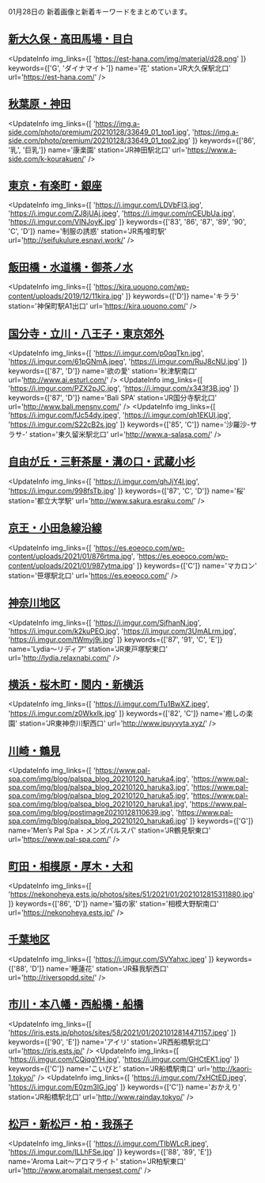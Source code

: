 

01月28日の
新着画像と新着キーワードをまとめています。

<DmmAffiliateIns />

## [新大久保・高田馬場・目白](/busty/0020)
<UpdateInfo
    img_links={[
    'https://est-hana.com/img/material/d28.png'
    ]}
    keywords={['G', 'ダイナマイト']}
    name='花'
    station='JR大久保駅北口'
    url='https://est-hana.com/'
/>
<DmmAffiliateIns />

## [秋葉原・神田](/busty/0080)
<UpdateInfo
    img_links={[
    'https://img.a-side.com/photo/premium/20210128/33649_01_top1.jpg',
    'https://img.a-side.com/photo/premium/20210128/33649_01_top2.jpg'
    ]}
    keywords={['86', '乳', '巨乳']}
    name='康楽園'
    station='JR神田駅北口'
    url='https://www.a-side.com/k-kourakuen/'
/>
<DmmAffiliateIns />

## [東京・有楽町・銀座](/busty/0090)
<UpdateInfo
    img_links={[
    'https://i.imgur.com/LDVbFI3.jpg',
    'https://i.imgur.com/ZJ8jUAj.jpeg',
    'https://i.imgur.com/nCEUbUa.jpg',
    'https://i.imgur.com/VINJoyK.jpg'
    ]}
    keywords={['83', '86', '87', '89', '90', 'C', 'D']}
    name='制服の誘惑'
    station='JR馬喰町駅'
    url='http://seifukulure.esnavi.work/'
/>
<DmmAffiliateIns />

## [飯田橋・水道橋・御茶ノ水](/busty/0160)
<UpdateInfo
    img_links={[
    'https://kira.uouono.com/wp-content/uploads/2019/12/11kira.jpg'
    ]}
    keywords={['D']}
    name='キララ'
    station='神保町駅A1出口'
    url='https://kira.uouono.com/'
/>
<DmmAffiliateIns />

## [国分寺・立川・八王子・東京郊外](/busty/0200)
<UpdateInfo
    img_links={[
    'https://i.imgur.com/p0qqTkn.jpg',
    'https://i.imgur.com/61pGNmA.jpeg',
    'https://i.imgur.com/RuJ8cNU.jpg'
    ]}
    keywords={['87', 'D']}
    name='欲の愛'
    station='秋津駅南口'
    url='http://www.ai.esturl.com/'
/>
<UpdateInfo
    img_links={[
    'https://i.imgur.com/PZX2pJC.jpg',
    'https://i.imgur.com/x343f3B.jpg'
    ]}
    keywords={['87', 'D']}
    name='Bali SPA'
    station='JR国分寺駅北口'
    url='http://www.bali.mensnv.com/'
/>
<UpdateInfo
    img_links={[
    'https://i.imgur.com/fJc54dy.jpeg',
    'https://i.imgur.com/qh1EKUI.jpg',
    'https://i.imgur.com/S22cB2s.jpg'
    ]}
    keywords={['85', 'C']}
    name='沙羅沙-サラサ-'
    station='東久留米駅北口'
    url='http://www.a-salasa.com/'
/>
<DmmAffiliateIns />

## [自由が丘・三軒茶屋・溝の口・武蔵小杉](/busty/0250)
<UpdateInfo
    img_links={[
    'https://i.imgur.com/qhJjY4l.jpg',
    'https://i.imgur.com/998fsTb.jpg'
    ]}
    keywords={['87', 'C', 'D']}
    name='桜'
    station='都立大学駅'
    url='http://www.sakura.esraku.com/'
/>
<DmmAffiliateIns />

## [京王・小田急線沿線](/busty/0260)
<UpdateInfo
    img_links={[
    'https://es.eoeoco.com/wp-content/uploads/2021/01/876rtma.jpg',
    'https://es.eoeoco.com/wp-content/uploads/2021/01/987ytma.jpg'
    ]}
    keywords={['C']}
    name='マカロン'
    station='笹塚駅北口'
    url='https://es.eoeoco.com/'
/>
<DmmAffiliateIns />

## [神奈川地区](/busty/0300)
<UpdateInfo
    img_links={[
    'https://i.imgur.com/SjfhanN.jpg',
    'https://i.imgur.com/k2kuPEO.jpg',
    'https://i.imgur.com/3UmALrm.jpg',
    'https://i.imgur.com/tWmyj9i.jpg'
    ]}
    keywords={['87', '91', 'C', 'E']}
    name='Lydia～リディア'
    station='JR東戸塚駅東口'
    url='http://lydia.relaxnabi.com/'
/>
<DmmAffiliateIns />

## [横浜・桜木町・関内・新横浜](/busty/0310)
<UpdateInfo
    img_links={[
    'https://i.imgur.com/Tu1BwXZ.jpeg',
    'https://i.imgur.com/z0WkxIk.jpg'
    ]}
    keywords={['82', 'C']}
    name='癒しの楽園'
    station='JR東神奈川駅西口'
    url='http://www.ipuyvyta.xyz/'
/>
<DmmAffiliateIns />

## [川崎・鶴見](/busty/0320)
<UpdateInfo
    img_links={[
    'https://www.pal-spa.com/img/blog/palspa_blog_20210120_haruka4.jpg',
    'https://www.pal-spa.com/img/blog/palspa_blog_20210120_haruka3.jpg',
    'https://www.pal-spa.com/img/blog/palspa_blog_20210120_haruka5.jpg',
    'https://www.pal-spa.com/img/blog/palspa_blog_20210120_haruka1.jpg',
    'https://www.pal-spa.com/img/blog/postimage20210128110639.jpg',
    'https://www.pal-spa.com/img/blog/palspa_blog_20210120_haruka6.jpg'
    ]}
    keywords={['G']}
    name='Men’s Pal Spa・メンズパルスパ'
    station='JR鶴見駅東口'
    url='https://www.pal-spa.com/'
/>
<DmmAffiliateIns />

## [町田・相模原・厚木・大和](/busty/0330)
<UpdateInfo
    img_links={[
    'https://nekonoheya.ests.jp/photos/sites/51/2021/01/2021012815311880.jpg'
    ]}
    keywords={['86', 'D']}
    name='猫の家'
    station='相模大野駅南口'
    url='https://nekonoheya.ests.jp/'
/>
<DmmAffiliateIns />

## [千葉地区](/busty/0500)
<UpdateInfo
    img_links={[
    'https://i.imgur.com/SVYahxc.jpeg'
    ]}
    keywords={['88', 'D']}
    name='睡蓮花'
    station='JR蘇我駅西口'
    url='http://riversopdd.site/'
/>
<DmmAffiliateIns />

## [市川・本八幡・西船橋・船橋](/busty/0510)
<UpdateInfo
    img_links={[
    'https://iris.ests.jp/photos/sites/58/2021/01/2021012814471157.jpeg'
    ]}
    keywords={['90', 'E']}
    name='アイリ'
    station='JR西船橋駅北口'
    url='https://iris.ests.jp/'
/>
<UpdateInfo
    img_links={[
    'https://i.imgur.com/CQjqgYH.jpg',
    'https://i.imgur.com/GHCtEK1.jpg'
    ]}
    keywords={['C']}
    name='こいびと'
    station='JR船橋駅南口'
    url='http://kaori-1.tokyo/'
/>
<UpdateInfo
    img_links={[
    'https://i.imgur.com/7xHCtED.jpeg',
    'https://i.imgur.com/E0zm3lG.jpg'
    ]}
    keywords={['C']}
    name='おかえり'
    station='JR船橋駅北口'
    url='http://www.rainday.tokyo/'
/>
<DmmAffiliateIns />

## [松戸・新松戸・柏・我孫子](/busty/0520)
<UpdateInfo
    img_links={[
    'https://i.imgur.com/TIbWLcR.jpeg',
    'https://i.imgur.com/ILLhFSe.jpg'
    ]}
    keywords={['88', '89', 'E']}
    name='Aroma Lait～アロマライト'
    station='JR柏駅東口'
    url='http://www.aromalait.mensest.com/'
/>
<DmmAffiliateIns />

<DmmAffiliateScript />
